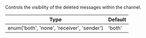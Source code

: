 Controls the visibility of the deleted messages within the channel.

| Type | Default |
| - | - |
| enum('both', 'none', 'receiver', 'sender') | 'both' |
